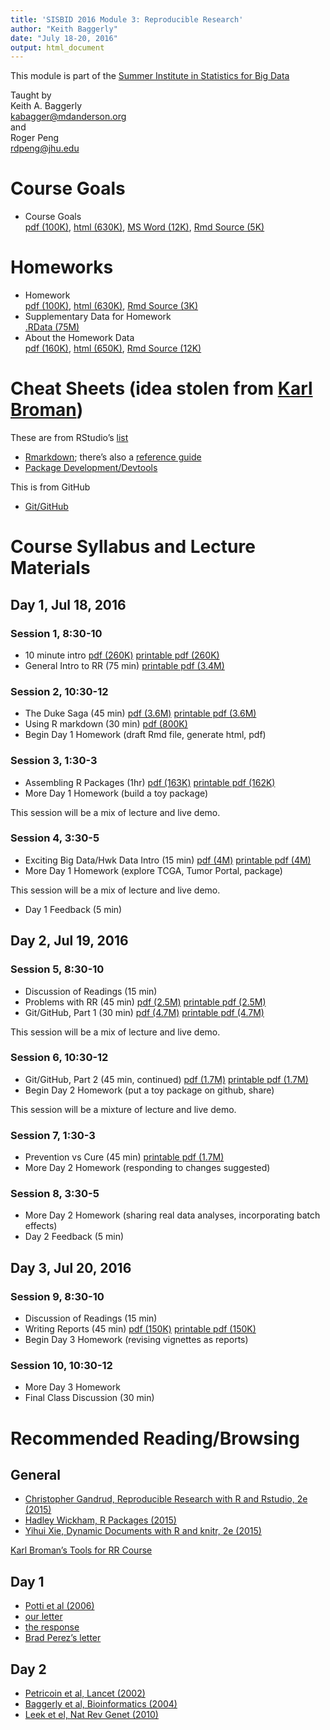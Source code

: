 ```yaml
---
title: 'SISBID 2016 Module 3: Reproducible Research'
author: "Keith Baggerly"
date: "July 18-20, 2016"
output: html_document
---
```


This module is part of the 
[Summer Institute in Statistics for Big Data](https://www.biostat.washington.edu/suminst/sisbid)

Taught by  
Keith A. Baggerly  
[kabagger@mdanderson.org](mailto:kabagger@mdanderson.org)  
and  
Roger Peng  
[rdpeng@jhu.edu](mailto:rdpeng@jhu.edu)

# Course Goals

* Course Goals   
[pdf (100K)](2016_SISBID_3_01_course_goals.pdf),
[html (630K)](2016_SISBID_3_01_course_goals.html),
[MS Word (12K)](2016_SISBID_3_01_course_goals.docx), 
[Rmd Source (5K)](2016_SISBID_3_01_course_goals.Rmd)  

# Homeworks

* Homework   
[pdf (100K)](2016_SISBID_3_02_homework.pdf),
[html (630K)](2016_SISBID_3_02_homework.html), 
[Rmd Source (3K)](2016_SISBID_3_02_homework.Rmd)  
* Supplementary Data for Homework   
[.RData (75M)](http://odin.mdacc.tmc.edu/~kabaggerly/SISBID/homework.RData) 
* About the Homework Data   
[pdf (160K)](2016_SISBID_3_03_about_the_homework_data.pdf), 
[html (650K)](2016_SISBID_3_03_about_the_homework_data.html),
[Rmd Source (12K)](2016_SISBID_3_03_about_the_homework_data.Rmd)

# Cheat Sheets (idea stolen from [Karl Broman](https://kbroman.wordpress.com/2015/04/29/cheat-sheets-for-r-based-software-carpentry-course/))

These are from RStudio's [list](https://www.rstudio.com/resources/cheatsheets/)

* [Rmarkdown](http://www.rstudio.com/wp-content/uploads/2016/03/rmarkdown-cheatsheet-2.0.pdf); there's also a [reference guide](http://www.rstudio.com/wp-content/uploads/2015/03/rmarkdown-reference.pdf)
* [Package Development/Devtools](http://www.rstudio.com/wp-content/uploads/2015/06/devtools-cheatsheet.pdf)

This is from GitHub

* [Git/GitHub](https://services.github.com/kit/downloads/github-git-cheat-sheet.pdf)


# Course Syllabus and Lecture Materials

## Day 1, Jul 18, 2016

### Session 1, 8:30-10

* 10 minute intro 
[pdf (260K)](2016_SISBID_3_06_basic_intro.pdf)
[printable pdf (260K)](2016_SISBID_3_06_basic_intro_printable.pdf)
* General Intro to RR (75 min) 
[printable pdf (3.4M)](2016_SISBID_3_07_broad_intro_to_rr_printable.pdf)

### Session 2, 10:30-12

* The Duke Saga (45 min) 
[pdf (3.6M)](2016_SISBID_3_08_train_wreck.pdf)
[printable pdf (3.6M)](2016_SISBID_3_08_train_wreck_printable.pdf)
* Using R markdown (30 min) 
[pdf (800K)](2016_SISBID_3_09_markdown_printable.pdf)
* Begin Day 1 Homework (draft Rmd file, generate html, pdf)

### Session 3, 1:30-3

* Assembling R Packages (1hr) 
[pdf (163K)](2016_SISBID_3_10_r_packages.pdf) 
[printable pdf (162K)](2016_SISBID_3_10_r_packages_printable.pdf)
* More Day 1 Homework (build a toy package)

This session will be a mix of lecture and live demo.

### Session 4, 3:30-5

* Exciting Big Data/Hwk Data Intro (15 min) 
[pdf (4M)](2016_SISBID_3_11_intro_to_hwk_data.pdf) 
[printable pdf (4M)](2016_SISBID_3_11_intro_to_hwk_data_printable.pdf)
* More Day 1 Homework (explore TCGA, Tumor Portal, package)

This session will be a mix of lecture and live demo.

* Day 1 Feedback (5 min)

## Day 2, Jul 19, 2016

### Session 5, 8:30-10

* Discussion of Readings (15 min)
* Problems with RR (45 min) 
[pdf (2.5M)](2016_SISBID_3_12_problems_w_replication.pdf) 
[printable pdf (2.5M)](2016_SISBID_3_12_problems_w_replication_printable.pdf)
* Git/GitHub, Part 1 (30 min) 
[pdf (4.7M)](2016_SISBID_3_13_git_part_1.pdf)
[printable pdf (4.7M)](2016_SISBID_3_13_git_part_1_printable.pdf)

This session will be a mix of lecture and live demo.

### Session 6, 10:30-12

* Git/GitHub, Part 2 (45 min, continued)
[pdf (1.7M)](2016_SISBID_3_14_git_part_2.pdf) 
[printable pdf (1.7M)](2016_SISBID_3_14_git_part_2_printable.pdf)
* Begin Day 2 Homework (put a toy package on github, share)

This session will be a mixture of lecture and live demo.

### Session 7, 1:30-3

* Prevention vs Cure (45 min)
[printable pdf (1.7M)](2016_SISBID_3_15_prevention_printable.pdf)
* More Day 2 Homework (responding to changes suggested)

### Session 8, 3:30-5

* More Day 2 Homework (sharing real data analyses, incorporating batch effects)
* Day 2 Feedback (5 min)

## Day 3, Jul 20, 2016

### Session 9, 8:30-10

* Discussion of Readings (15 min)
* Writing Reports (45 min) 
[pdf (150K)](2016_SISBID_3_16_good_reports.pdf)
[printable pdf (150K)](2016_SISBID_3_16_good_reports_printable.pdf)
* Begin Day 3 Homework (revising vignettes as reports)

### Session 10, 10:30-12

* More Day 3 Homework
* Final Class Discussion (30 min)


# Recommended Reading/Browsing

## General

* [Christopher Gandrud, Reproducible Research with R and Rstudio, 2e (2015)](http://www.amazon.com/Reproducible-Research-Studio-Second-Chapman-ebook/dp/B010ACWGBI/ref=tmm_kin_title_0?_encoding=UTF8&sr=&qid=)
* [Hadley Wickham, R Packages (2015)](http://www.amazon.com/R-Packages-Hadley-Wickham-ebook/dp/B00VAYCHL0/ref=pd_sim_351_6?ie=UTF8&refRID=1E8HS30WBHRCW45SEWXM)
* [Yihui Xie, Dynamic Documents with R and knitr, 2e (2015)](http://www.amazon.com/Dynamic-Documents-knitr-Second-Chapman-ebook/dp/B00ZBYPJEW/ref=tmm_kin_title_0?_encoding=UTF8&sr=&qid=)

[Karl Broman's Tools for RR Course](http://kbroman.org/Tools4RR/)

## Day 1

* [Potti et al (2006)](http://www.nature.com/nm/journal/v12/n11/abs/nm1491.html)
* [our letter](http://www.nature.com/nm/journal/v13/n11/full/nm1107-1276b.html)
* [the response](http://www.nature.com/nm/journal/v13/n11/full/nm1107-1277.html)
* [Brad Perez's letter](http://www.cancerletter.com/articles/20150109_1)

## Day 2

* [Petricoin et al, Lancet (2002)](http://www.sciencedirect.com/science/article/pii/S0140673602077462)
* [Baggerly et al, Bioinformatics (2004)](http://bioinformatics.oxfordjournals.org/content/20/5/777.long)
* [Leek et el, Nat Rev Genet (2010)](http://www.nature.com/nrg/journal/v11/n10/full/nrg2825.html)

